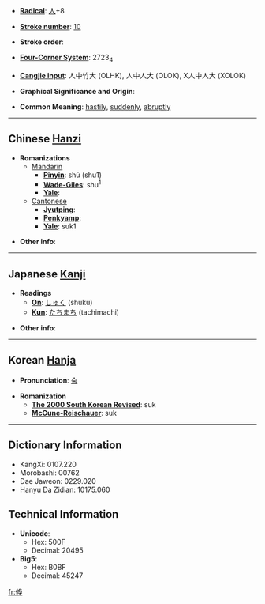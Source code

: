 * '''[[Wiktionary:Chinese radical index| Radical]]''': [[Wiktionary:Chinese radical index 人|人]]+8

* '''[[Wiktionary:Chinese total strokes index|Stroke number]]''': [[Wiktionary:Chinese total strokes index 10|10]]

* '''Stroke order''': 

* '''[[Wiktionary:Chinese four corner index|Four-Corner System]]''': 2723<sub>4</sub>

* '''[[Wiktionary:Chinese Cangjie index|Cangjie input]]''': 人中竹大 (OLHK), 人中人大 (OLOK), X人中人大 (XOLOK)

* '''Graphical Significance and Origin''': 

* '''Common Meaning''': [[hastily]], [[suddenly]], [[abruptly]]

----

== Chinese [[Hanzi]] ==

* '''Romanizations'''
** [[Mandarin]]
*** '''[[Pinyin]]''': shū (shu1)
*** '''[[Wade-Giles]]''': shu<sup>1</sup>
*** '''[[Yale]]''': 
**[[Cantonese]]
***'''[[Jyutping]]''':
***'''[[Penkyamp]]''': 
***'''[[Yale]]''': suk1

* '''Other info''': 

----

== Japanese [[Kanji]] ==

* '''Readings'''
** '''[[On]]''': [[しゅく]] (shuku)
** '''[[Kun]]''': [[たちまち]] (tachimachi)

* '''Other info''':  

----

== Korean [[Hanja]] ==

* '''Pronunciation''': [[숙]]

* '''Romanization'''
** '''[[The 2000 South Korean Revised Romanization|The 2000 South Korean Revised]]''': suk
** '''[[McCune-Reischauer]]''': suk

----

== Dictionary Information ==

* KangXi: 0107.220
* Morobashi: 00762
* Dae Jaweon: 0229.020
* Hanyu Da Zidian: 10175.060

== Technical Information ==

* '''Unicode''':
** Hex: 500F
** Decimal: 20495
* '''Big5''':
** Hex: B0BF
** Decimal: 45247

[[fr:倏]]